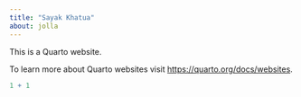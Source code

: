 ```yaml
---
title: "Sayak Khatua"
about: jolla
---
```


This is a Quarto website.

To learn more about Quarto websites visit <https://quarto.org/docs/websites>.

```r
1 + 1
```
